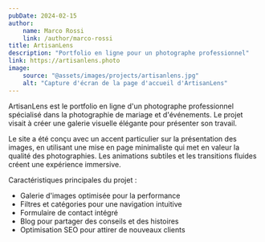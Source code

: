 ```yaml
---
pubDate: 2024-02-15
author:
    name: Marco Rossi
    link: /author/marco-rossi
title: ArtisanLens
description: "Portfolio en ligne pour un photographe professionnel"
link: https://artisanlens.photo
image:
    source: "@assets/images/projects/artisanlens.jpg"
    alt: "Capture d'écran de la page d'accueil d'ArtisanLens"
---
```


ArtisanLens est le portfolio en ligne d'un photographe professionnel spécialisé dans la photographie de mariage et d'événements. Le projet visait à créer une galerie visuelle élégante pour présenter son travail.

Le site a été conçu avec un accent particulier sur la présentation des images, en utilisant une mise en page minimaliste qui met en valeur la qualité des photographies. Les animations subtiles et les transitions fluides créent une expérience immersive.

Caractéristiques principales du projet :
- Galerie d'images optimisée pour la performance
- Filtres et catégories pour une navigation intuitive
- Formulaire de contact intégré
- Blog pour partager des conseils et des histoires
- Optimisation SEO pour attirer de nouveaux clients 